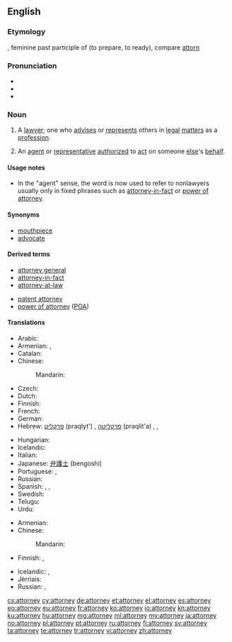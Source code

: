 ==English==

===Etymology===
{{etyl|fro|en}} {{term|atornee|lang=fro}}, feminine past participle of {{term|atorner|lang=fro}} (to prepare, to ready), compare [[attorn]]

===Pronunciation===
* {{X-SAMPA|/@"t3`nI/}}
* {{audio|En-us-attorney.ogg|Audio (US)}}
* {{rhymes|ɜː(r)ni}}

===Noun===
{{en-noun}}

# {{context|US}} A [[lawyer]]; one who [[advise]]s or [[represent]]s others in [[legal]] [[matter]]s as a [[profession]].
# An [[agent]] or [[representative]] [[authorize]]d to [[act]] on someone [[else]]'s [[behalf]].

====Usage notes====
* In the "agent" sense, the word is now used to refer to nonlawyers usually only in fixed phrases such as [[attorney-in-fact]] or [[power of attorney]].

====Synonyms====
* [[mouthpiece]] {{qualifier|slang}}
* [[advocate]]

====Derived terms====
{{der-top|}}
* [[attorney general]]
* [[attorney-in-fact]]
* [[attorney-at-law]]
{{der-mid}}
* [[patent attorney]]
* [[power of attorney]] ([[POA]])
{{der-bottom}}

====Translations====
{{trans-top|lawyer}}
* Arabic: {{Arab|[[محام|محامٍ]]}} {{IPAchar|(muħāmin)}} {{m}}
* Armenian: {{t-|hy|փաստաբան|tr=p’astaban}},  {{t-|hy|իրավաբան|tr=iravaban}}
* Catalan: {{t+|ca|advocat}}
* Chinese:
*: Mandarin: {{t-|cmn|律师|sc=Hani}}
* Czech: {{t+|cs|advokát|m}}
* Dutch: {{t+|nl|advocaat|m|f}}
* Finnish: {{t+|fi|asianajaja}}
* French: {{t+|fr|avocat|m}}
* German: {{t+|de|Rechtsanwalt|m}}
* Hebrew: [[פרקליט]] (praqlyt') {{m}}, [[פרקליטה]] (praqlit'a) {{f}}, {{t+|he|עורך דין|m|alt=עֹרֵךְ דִּין|tr=orekh din}}, {{t-|he|עורכת דין|f|alt=עֹרֶכֶת דִּין|tr=orekhet din}}
{{trans-mid}}
* Hungarian: {{t+|hu|ügyész}}
* Icelandic: {{t-|is|lögfræðingur|m}}
* Italian: {{t+|it|avvocato}}
* Japanese: [[弁護士]] (bengoshi)
* Portuguese: {{t+|pt|advogado|m}},  {{t-|pt|advogada|f}}
* Russian: {{t+|ru|адвокат}}
* Spanish: {{t+|es|abogado|m}}, {{t-|es|abogada|f}}, {{t-|es|notario|m}}
* Swedish: {{t+|sv|advokat|c}}
* Telugu: {{t+|te|న్యాయవాది|tr=nyaayavaadi}}
* Urdu: {{t-|ur|وکیل|m|f|tr=vakeel}}
{{trans-bottom}}

{{trans-top|agent/representative}}
* Armenian: {{t-|hy|հավատարմատար|tr=havatarmatar}}
* Chinese:
*: Mandarin: {{t-|cmn|代理|sc=Hani}}
* Finnish: {{t-|fi|oikeudenkäyntiasiamies}}, {{t+|fi|asiamies}}
{{trans-mid}}
* Icelandic: {{t-|is|fulltrúi|m}}, {{t-|is|umboðsmaður|m}}
* Jèrriais: {{tø|roa-jer|protchuleux|m}}
* Russian: {{t+|ru|представитель}}, {{t+|ru|поверенный}}
{{trans-bottom}}

[[cs:attorney]]
[[cy:attorney]]
[[de:attorney]]
[[et:attorney]]
[[el:attorney]]
[[es:attorney]]
[[eo:attorney]]
[[eu:attorney]]
[[fr:attorney]]
[[ko:attorney]]
[[io:attorney]]
[[kn:attorney]]
[[ku:attorney]]
[[hu:attorney]]
[[mg:attorney]]
[[ml:attorney]]
[[my:attorney]]
[[ja:attorney]]
[[no:attorney]]
[[pl:attorney]]
[[pt:attorney]]
[[ru:attorney]]
[[fi:attorney]]
[[sv:attorney]]
[[ta:attorney]]
[[te:attorney]]
[[tr:attorney]]
[[vi:attorney]]
[[zh:attorney]]